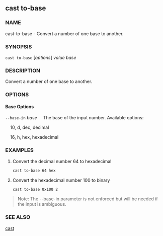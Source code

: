 
## cast to-base

### NAME

cast-to-base - Convert a number of one base to another.

### SYNOPSIS

`cast to-base` [*options*] _value_ _base_

### DESCRIPTION

Convert a number of one base to another.

### OPTIONS

#### Base Options

`--base-in` _base_
&nbsp;&nbsp;&nbsp;&nbsp;The base of the input number. Available options:

&nbsp;&nbsp;&nbsp;&nbsp;10, d, dec, decimal

&nbsp;&nbsp;&nbsp;&nbsp;16, h, hex, hexadecimal

<CommonOptions />

### EXAMPLES

1. Convert the decimal number 64 to hexadecimal

   ```sh
   cast to-base 64 hex
   ```

2. Convert the hexadecimal number 100 to binary
   ```sh
   cast to-base 0x100 2
   ```

> Note: The --base-in parameter is not enforced but will be needed if the input is ambiguous.

### SEE ALSO

[cast](/reference/cast/cast.mdx)
